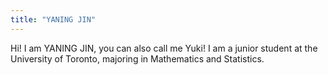 ---
title: "YANING JIN"
---

Hi! I am YANING JIN, you can also call me Yuki! I am a junior student at the University of Toronto, majoring in Mathematics and Statistics.